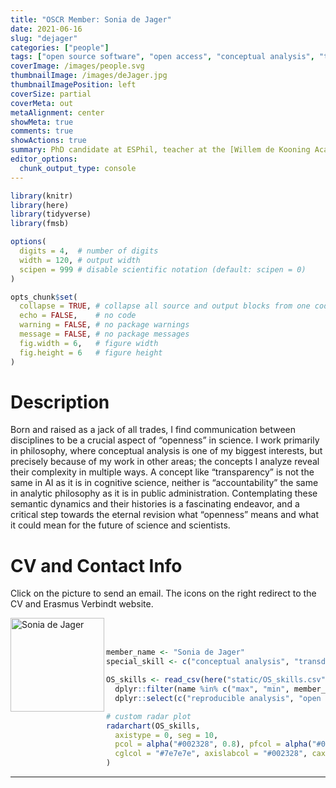 ```yaml
---
title: "OSCR Member: Sonia de Jager"
date: 2021-06-16
slug: "dejager"
categories: ["people"]
tags: ["open source software", "open access", "conceptual analysis", "transdisciplinary collaboration", "school-esphil"] # top 3 categories + unique + school
coverImage: /images/people.svg
thumbnailImage: /images/deJager.jpg
thumbnailImagePosition: left
coverSize: partial
coverMeta: out
metaAlignment: center
showMeta: true
comments: true
showActions: true
summary: PhD candidate at ESPhil, teacher at the [Willem de Kooning Academie](https://www.wdka.nl/), director of Regenerative Feedback
editor_options: 
  chunk_output_type: console
---
```


```r

library(knitr)
library(here)
library(tidyverse)
library(fmsb)

options(
  digits = 4,  # number of digits
  width = 120, # output width
  scipen = 999 # disable scientific notation (default: scipen = 0)
)

opts_chunk$set(
  collapse = TRUE, # collapse all source and output blocks from one code chunk into a single block
  echo = FALSE,    # no code
  warning = FALSE, # no package warnings
  message = FALSE, # no package messages
  fig.width = 6,   # figure width
  fig.height = 6   # figure height
)

```

# Description

Born and raised as a jack of all trades, I find communication between disciplines to be a crucial aspect of "openness" in science. I work primarily in philosophy, where conceptual analysis is one of my biggest interests, but precisely because of my work in other areas; the concepts I analyze reveal their complexity in multiple ways. A concept like "transparency" is not the same in AI as it is in cognitive science, neither is "accountability" the same in analytic philosophy as it is in public administration. Contemplating these semantic dynamics and their histories is a fascinating endeavor, and a critical step towards the eternal revision what "openness" means and what it could mean for the future of science and scientists.

# CV and Contact Info

Click on the picture to send an email. The icons on the right redirect to the CV and Erasmus Verbindt website.

<!-- EMAIL -->
<p>
  <a href="mailto:dejager@esphil.eur.nl">
  <img border="0" alt="Sonia de Jager" src="/images/deJager.jpg" width="150" height="150" align="left">
  </a>
</p>

<!-- CV -->
<p align="center">
  <a href="https://www.linkedin.com/in/soniadejager/" class="fa fa-file fa-2x" style="color:#00B969;">
  </a>
</p>

<!-- RESEARCHGATE -->
<p align="center">
  <a href="https://www.researchgate.net/profile/Sonia-De-Jager" class="ai ai-researchgate fa-2x" style="color:#000000;">
  </a>
</p>

<!-- ORCID -->
<p align="center">
  <a href="https://orcid.org/0000-0003-4196-2698" class="ai ai-orcid fa-2x" style="color:#000000;">
  </a>
</p>

<BR><BR>

<!-- # Expertise -->

```r

member_name <- "Sonia de Jager"
special_skill <- c("conceptual analysis", "transdisciplinary collaboration")

OS_skills <- read_csv(here("static/OS_skills.csv")) %>%
  dplyr::filter(name %in% c("max", "min", member_name)) %>%
  dplyr::select(c("reproducible analysis", "open source software", all_of(special_skill), "data management", "open access", "data sharing", "preregistration"))

# custom radar plot
radarchart(OS_skills,
  axistype = 0, seg = 10,
  pcol = alpha("#002328", 0.8), pfcol = alpha("#00B969", 0.6), plwd = 4, centerzero = TRUE, # polygon
  cglcol = "#7e7e7e", axislabcol = "#002328", caxislabels = seq(0, 10, 2), cglwd = 0.8 # grid
)

```

***


